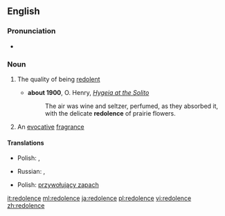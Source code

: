 ==English==

===Pronunciation===
* {{IPA|/ˈred.əl.ənts/}}

===Noun===
{{en-noun|~}}

# {{context|uncountable|lang=en}} The quality of being [[redolent]]
#* '''about 1900''', O. Henry, ''[[s:Hygeia at the Solito|Hygeia at the Solito]]''
#*: The air was wine and seltzer, perfumed, as they absorbed it, with the delicate '''redolence''' of prairie flowers. 
# {{context|countable|lang=en}} An [[evocative]] [[fragrance]]

====Translations====
{{trans-top|the quality of being redolent}}
* Polish: {{t+|pl|aromat|m}}, {{t+|pl|zapach|m}}
{{trans-mid}}
* Russian: {{t+|ru|аромат|m|tr=aromát|sc=Cyrl}}, {{t+|ru|благоухание|n|tr=blagouxánije|sc=Cyrl}}
{{trans-bottom}}

{{trans-top|an evocative fragrance}}
* Polish: [[przywołujący zapach]] {{m}}
{{trans-mid}}
{{trans-bottom}}

[[it:redolence]]
[[ml:redolence]]
[[ja:redolence]]
[[pl:redolence]]
[[vi:redolence]]
[[zh:redolence]]